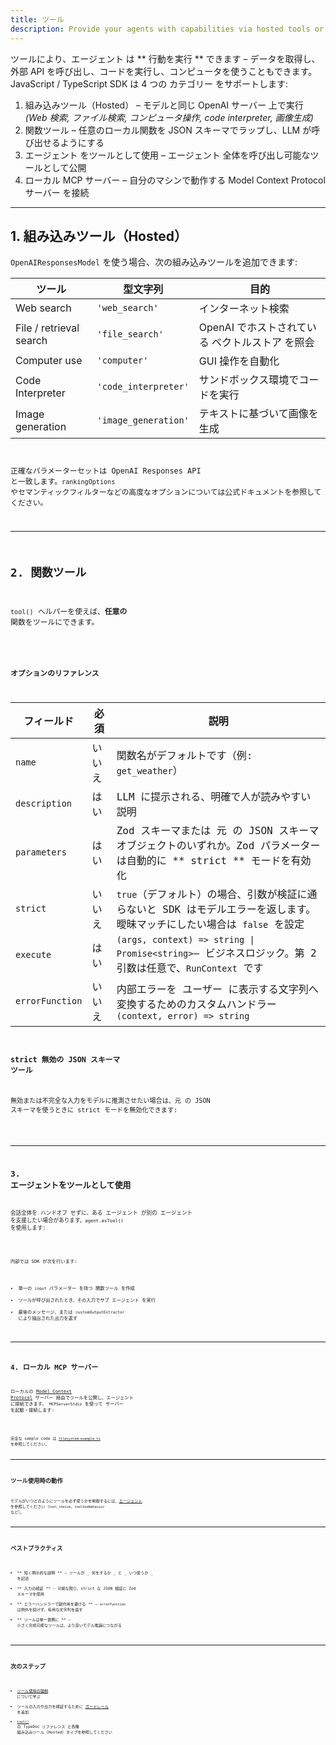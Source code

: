 ```yaml
---
title: ツール
description: Provide your agents with capabilities via hosted tools or custom function tools
---
```



ツールにより、エージェント は ** 行動を実行 ** できます – データを取得し、外部 API を呼び出し、コードを実行し、コンピュータを使うこともできます。JavaScript / TypeScript SDK は 4 つの カテゴリー をサポートします:

1. 組み込みツール（Hosted） – モデルと同じ OpenAI サーバー 上で実行 _(Web 検索, ファイル検索, コンピュータ操作, code interpreter, 画像生成)_
2. 関数ツール – 任意のローカル関数を JSON スキーマでラップし、LLM が呼び出せるようにする
3. エージェント をツールとして使用 – エージェント 全体を呼び出し可能なツールとして公開
4. ローカル MCP サーバー – 自分のマシンで動作する Model Context Protocol サーバー を接続

---

## 1. 組み込みツール（Hosted）

`OpenAIResponsesModel` を使う場合、次の組み込みツールを追加できます:

| ツール                  | 型文字列             | 目的                                            |
| ----------------------- | -------------------- | ----------------------------------------------- |
| Web search              | `'web_search'`       | インターネット検索                              |
| File / retrieval search | `'file_search'`      | OpenAI でホストされている ベクトルストア を照会 |
| Computer use            | `'computer'`         | GUI 操作を自動化                                |
| Code Interpreter        | `'code_interpreter'` | サンドボックス環境でコードを実行                |
| Image generation        | `'image_generation'` | テキストに基づいて画像を生成                    |

<Code
  lang="typescript"
  code={toolsHostedToolsExample}
  title="組み込みツール（Hosted）"
/>

正確なパラメーターセットは OpenAI Responses API と一致します。`rankingOptions` やセマンティックフィルターなどの高度なオプションについては公式ドキュメントを参照してください。

---

## 2. 関数ツール

`tool()` ヘルパーを使えば、**任意の** 関数をツールにできます。

<Code
  lang="typescript"
  code={toolsFunctionExample}
  title="Zod パラメーターの関数ツール"
/>

### オプションのリファレンス

| フィールド      | 必須   | 説明                                                                                                                     |
| --------------- | ------ | ------------------------------------------------------------------------------------------------------------------------ |
| `name`          | いいえ | 関数名がデフォルトです（例: `get_weather`）                                                                              |
| `description`   | はい   | LLM に提示される、明確で人が読みやすい説明                                                                               |
| `parameters`    | はい   | Zod スキーマまたは 元 の JSON スキーマ オブジェクトのいずれか。Zod パラメーターは自動的に ** strict ** モードを有効化    |
| `strict`        | いいえ | `true`（デフォルト）の場合、引数が検証に通らないと SDK はモデルエラーを返します。曖昧マッチにしたい場合は `false` を設定 |
| `execute`       | はい   | `(args, context) => string \| Promise<string>`– ビジネスロジック。第 2 引数は任意で、`RunContext` です                   |
| `errorFunction` | いいえ | 内部エラーを ユーザー に表示する文字列へ変換するためのカスタムハンドラー `(context, error) => string`                    |

### strict 無効の JSON スキーマ ツール

無効または不完全な入力をモデルに推測させたい場合は、元 の JSON スキーマを使うときに strict モードを無効化できます:

<Code
  lang="typescript"
  code={nonStrictSchemaTools}
  title="strict 無効の JSON スキーマ ツール"
/>

---

## 3. エージェントをツールとして使用

会話全体を ハンドオフ せずに、ある エージェント が別の エージェント を支援したい場合があります。`agent.asTool()` を使用します:

<Code
  lang="typescript"
  code={agentsAsToolsExample}
  title="エージェントをツールとして使用"
/>

内部では SDK が次を行います:

- 単一の `input` パラメーター を持つ 関数ツール を作成
- ツールが呼び出されたとき、その入力でサブ エージェント を実行
- 最後のメッセージ、または `customOutputExtractor` により抽出された出力を返す

---

## 4. ローカル MCP サーバー

ローカルの [Model Context Protocol](https://modelcontextprotocol.io/) サーバー 経由でツールを公開し、エージェント に接続できます。
`MCPServerStdio` を使って サーバー を起動・接続します:

<Code lang="typescript" code={mcpLocalServer} title="ローカル MCP サーバー" />

完全な sample code は [`filesystem-example.ts`](https://github.com/openai/openai-agents-js/tree/main/examples/mcp/filesystem-example.ts) を参照してください。

---

## ツール使用時の動作

モデルがいつどのようにツールを必ず使うかを制御するには、[エージェント](/openai-agents-js/ja/guides/agents#forcing-tool-use) を参照してください（`tool_choice`、`toolUseBehavior` など）。

---

## ベストプラクティス

- ** 短く明示的な説明 ** – ツールが _ 何をするか _ と _ いつ使うか _ を記述
- ** 入力の検証 ** – 可能な限り、strict な JSON 検証に Zod スキーマを使用
- ** エラーハンドラーで副作用を避ける ** – `errorFunction` は例外を投げず、有用な文字列を返す
- ** ツールは単一責務に ** – 小さく合成可能なツールは、より良いモデル推論につながる

---

## 次のステップ

- [ツール使用の強制](/openai-agents-js/ja/guides/agents#forcing-tool-use) について学ぶ
- ツールの入力や出力を検証するために [ガードレール](/openai-agents-js/ja/guides/guardrails) を追加
- [`tool()`](/openai-agents-js/openai/agents/functions/tool) の TypeDoc リファレンス と各種 組み込みツール（Hosted）タイプを参照してください
